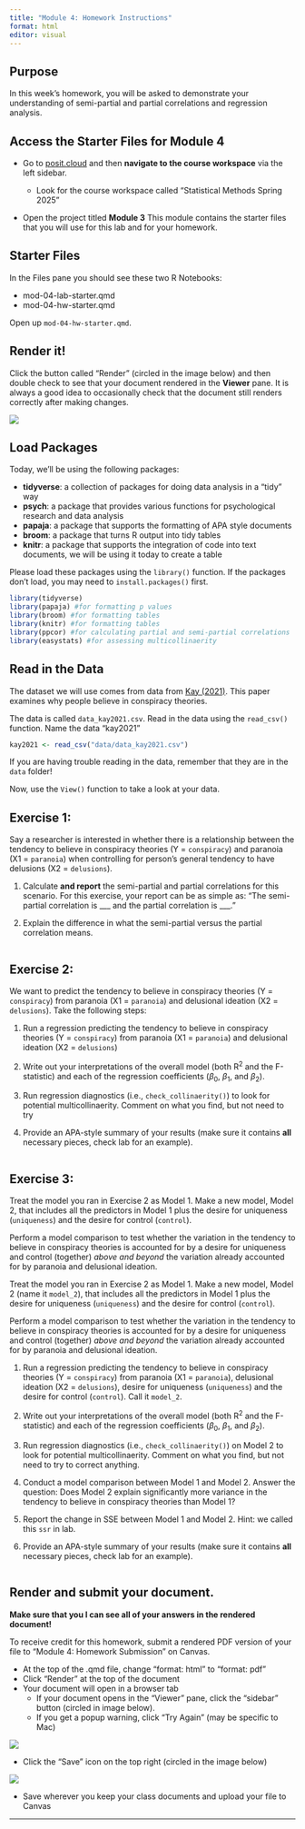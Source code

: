 ```yaml
---
title: "Module 4: Homework Instructions"
format: html
editor: visual
---
```


## Purpose

In this week's homework, you will be asked to demonstrate your understanding of semi-partial and partial correlations and regression analysis.

## Access the Starter Files for Module 4

-   Go to [posit.cloud](posit.cloud) and then **navigate to the course workspace** via the left sidebar.

    -   Look for the course workspace called "Statistical Methods Spring 2025"

-   Open the project titled **Module 3** This module contains the starter files that you will use for this lab and for your homework.

## Starter Files

In the Files pane you should see these two R Notebooks:

-   mod-04-lab-starter.qmd
-   mod-04-hw-starter.qmd

Open up `mod-04-hw-starter.qmd`.

## Render it!

Click the button called "Render" (circled in the image below) and then double check to see that your document rendered in the **Viewer** pane. It is always a good idea to occasionally check that the document still renders correctly after making changes.

![](images/render.png)

## Load Packages

Today, we'll be using the following packages:

-   **tidyverse**: a collection of packages for doing data analysis in a "tidy" way
-   **psych**: a package that provides various functions for psychological research and data analysis
-   **papaja**: a package that supports the formatting of APA style documents
-   **broom**: a package that turns R output into tidy tables
-   **knitr**: a package that supports the integration of code into text documents, we will be using it today to create a table

Please load these packages using the `library()` function. If the packages don't load, you may need to `install.packages()` first.

```r
library(tidyverse)
library(papaja) #for formatting p values
library(broom) #for formatting tables
library(knitr) #for formatting tables
library(ppcor) #for calculating partial and semi-partial correlations
library(easystats) #for assessing multicollinaerity
```

## Read in the Data

The dataset we will use comes from data from [Kay (2021)](https://www.sciencedirect.com/science/article/pii/S0092656621000659). This paper examines why people believe in conspiracy theories.

The data is called `data_kay2021.csv`. Read in the data using the `read_csv()` function. Name the data "kay2021"

```r
kay2021 <- read_csv("data/data_kay2021.csv")
```

::: callout-note
If you are having trouble reading in the data, remember that they are in the `data` folder!
:::

Now, use the `View()` function to take a look at your data.

## Exercise 1:

Say a researcher is interested in whether there is a relationship between the tendency to believe in conspiracy theories (Y = `conspiracy`) and paranoia (X1 = `paranoia`) when controlling for person’s general tendency to have delusions (X2 = `delusions`).

1.  Calculate **and report** the semi-partial and partial correlations for this scenario. For this exercise, your report can be as simple as: "The semi-partial correlation is \_\_\_ and the partial correlation is \_\_\_."

2.  Explain the difference in what the semi-partial versus the partial correlation means.

```r



```

## Exercise 2:

We want to predict the tendency to believe in conspiracy theories (Y = `conspiracy`) from paranoia (X1 = `paranoia`) and delusional ideation (X2 = `delusions`). Take the following steps:

1.  Run a regression predicting the tendency to believe in conspiracy theories (Y = `conspiracy`) from paranoia (X1 = `paranoia`) and delusional ideation (X2 = `delusions`)

2.  Write out your interpretations of the overall model (both R<sup>2</sup> and the F-statistic) and each of the regression coefficients ($\beta_0$, $\beta_1$, and $\beta_2$).

3.  Run regression diagnostics (i.e., `check_collinaerity()`) to look for potential multicollinaerity. Comment on what you find, but not need to try

4.  Provide an APA-style summary of your results (make sure it contains **all** necessary pieces, check lab for an example).

```r


```

## Exercise 3:

Treat the model you ran in Exercise 2 as Model 1. Make a new model, Model 2, that includes all the predictors in Model 1 plus the desire for uniqueness (`uniqueness`) and the desire for control (`control`).

Perform a model comparison to test whether the variation in the tendency to believe in conspiracy theories is accounted for by a desire for uniqueness and control (together) *above and beyond* the variation already accounted for by paranoia and delusional ideation.

Treat the model you ran in Exercise 2 as Model 1. Make a new model, Model 2 (name it `model_2`), that includes all the predictors in Model 1 plus the desire for uniqueness (`uniqueness`) and the desire for control (`control`).

Perform a model comparison to test whether the variation in the tendency to believe in conspiracy theories is accounted for by a desire for uniqueness and control (together) *above and beyond* the variation already accounted for by paranoia and delusional ideation.

1.  Run a regression predicting the tendency to believe in conspiracy theories (Y = `conspiracy`) from paranoia (X1 = `paranoia`), delusional ideation (X2 = `delusions`), desire for uniqueness (`uniqueness`) and the desire for control (`control`). Call it `model_2`.

2.  Write out your interpretations of the overall model (both R<sup>2</sup> and the F-statistic) and each of the regression coefficients ($\beta_0$, $\beta_1$, and $\beta_2$).

3.  Run regression diagnostics (i.e., `check_collinaerity()`) on Model 2 to look for potential multicollinaerity. Comment on what you find, but not need to try to correct anything.

4.  Conduct a model comparison between Model 1 and Model 2. Answer the question: Does Model 2 explain significantly more variance in the tendency to believe in conspiracy theories than Model 1?

5.  Report the change in SSE between Model 1 and Model 2. Hint: we called this `ssr` in lab.

6.  Provide an APA-style summary of your results (make sure it contains **all** necessary pieces, check lab for an example).

```r




```

## Render and submit your document.

**Make sure that you I can see all of your answers in the rendered document!**

To receive credit for this homework, submit a rendered PDF version of your file to "Module 4: Homework Submission" on Canvas.

-   At the top of the .qmd file, change "format: html" to "format: pdf"
-   Click "Render" at the top of the document
-   Your document will open in a browser tab
    -   If your document opens in the "Viewer" pane, click the "sidebar" button (circled in image below).
    -   If you get a popup warning, click "Try Again" (may be specific to Mac)

![](images/sidebar.png)

-   Click the "Save" icon on the top right (circled in the image below)

![](images/save_pdf.png)

-   Save wherever you keep your class documents and upload your file to Canvas

------------------------------------------------------------------------
